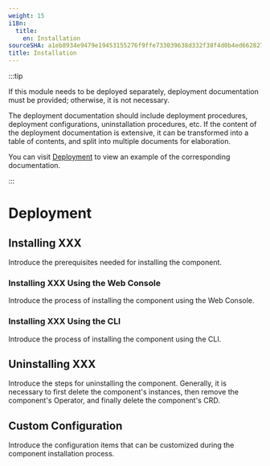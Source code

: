 ```yaml
---
weight: 15
i18n:
  title:
    en: Installation
sourceSHA: a1eb8934e9479e19453155276f9ffe733039638d332f38f4d0b4ed662827991d
title: Installation
---
```


:::tip

If this module needs to be deployed separately, deployment documentation must be provided; otherwise, it is not necessary.

The deployment documentation should include deployment procedures, deployment configurations, uninstallation procedures, etc. If the content of the deployment documentation is extensive, it can be transformed into a table of contents, and split into multiple documents for elaboration.

You can visit [Deployment](https://product-doc-guide.alauda.cn/template/installation/example.html) to view an example of the corresponding documentation.

:::

# Deployment

## Installing XXX

Introduce the prerequisites needed for installing the component.

### Installing XXX Using the Web Console

Introduce the process of installing the component using the Web Console.

### Installing XXX Using the CLI

Introduce the process of installing the component using the CLI.

## Uninstalling XXX

Introduce the steps for uninstalling the component. Generally, it is necessary to first delete the component's instances, then remove the component's Operator, and finally delete the component's CRD.

## Custom Configuration

Introduce the configuration items that can be customized during the component installation process.
